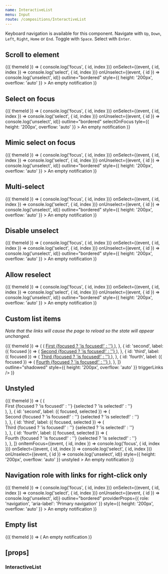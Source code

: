 ```yaml
---
name: InteractiveList
menu: Input
route: /compositions/InteractiveList
---
```



<PageTitle title="InteractiveList" src="compositions/InteractiveList" />

Keyboard navigation is available for this component. Navigate with `Up`, `Down`, `Left`, `Right`, `Home` or `End`. Toggle with `Space`. Select with `Enter`.

## Scroll to element

<Playground>
  <ThemeWrapper withThemeId>
    {({ themeId }) => (
      <InteractiveList
        className={cx(
          scrollbar['scrollbar--small'],
          scrollbar['scrollbar--primary'],
          scrollbar[`scrollbar--${themeId}`],
        )}
        initialSelected="violet-red"
        items={options}
        onItemFocus={(event, { id, index }) => console.log('focus', { id, index })}
        onSelect={(event, { id, index }) => console.log('select', { id, index })}
        onUnselect={(event, { id }) => console.log('unselect', id)}
        outline="bordered"
        style={{ height: '200px', overflow: 'auto' }}
      >
        An empty notification
      </InteractiveList>
    )}
  </ThemeWrapper>
</Playground>

## Select on focus

<Playground>
  <ThemeWrapper withThemeId>
    {({ themeId }) => (
      <InteractiveList
        className={cx(
          scrollbar['scrollbar--small'],
          scrollbar['scrollbar--primary'],
          scrollbar[`scrollbar--${themeId}`],
        )}
        initialSelected="red"
        items={options}
        onItemFocus={(event, { id, index }) => console.log('focus', { id, index })}
        onSelect={(event, { id, index }) => console.log('select', { id, index })}
        onUnselect={(event, { id }) => console.log('unselect', id)}
        outline="bordered"
        selectOnFocus
        tyle={{ height: '200px', overflow: 'auto' }}
      >
        An empty notification
      </InteractiveList>
    )}
  </ThemeWrapper>
</Playground>

## Mimic select on focus

<Playground>
  <ThemeWrapper withThemeId>
    {({ themeId }) => (
      <InteractiveList
        className={cx(
          scrollbar['scrollbar--small'],
          scrollbar['scrollbar--primary'],
          scrollbar[`scrollbar--${themeId}`],
        )}
        initialSelected="red"
        items={options}
        mimicSelectOnFocus
        onItemFocus={(event, { id, index }) => console.log('focus', { id, index })}
        onSelect={(event, { id, index }) => console.log('select', { id, index })}
        onUnselect={(event, { id }) => console.log('unselect', id)}
        outline="bordered"
        style={{ height: '200px', overflow: 'auto' }}
      >
        An empty notification
      </InteractiveList>
    )}
  </ThemeWrapper>
</Playground>

## Multi-select

<Playground>
  <ThemeWrapper withThemeId>
    {({ themeId }) => (
      <InteractiveList
        allowMultiSelect
        className={cx(
          scrollbar['scrollbar--small'],
          scrollbar['scrollbar--primary'],
          scrollbar[`scrollbar--${themeId}`],
        )}
        initialSelected={['violet-red']}
        items={options}
        onItemFocus={(event, { id, index }) => console.log('focus', { id, index })}
        onSelect={(event, { id, index }) => console.log('select', { id, index })}
        onUnselect={(event, { id }) => console.log('unselect', id)}
        outline="bordered"
        style={{ height: '200px', overflow: 'auto' }}
      >
        An empty notification
      </InteractiveList>
    )}
  </ThemeWrapper>
</Playground>

## Disable unselect

<Playground>
  <ThemeWrapper withThemeId>
    {({ themeId }) => (
      <InteractiveList
        className={cx(
          scrollbar['scrollbar--small'],
          scrollbar['scrollbar--primary'],
          scrollbar[`scrollbar--${themeId}`],
        )}
        disableUnselect
        initialSelected="red"
        items={options}
        onItemFocus={(event, { id, index }) => console.log('focus', { id, index })}
        onSelect={(event, { id, index }) => console.log('select', { id, index })}
        onUnselect={(event, { id }) => console.log('unselect', id)}
        outline="bordered"
        style={{ height: '200px', overflow: 'auto' }}
      >
        An empty notification
      </InteractiveList>
    )}
  </ThemeWrapper>
</Playground>

## Allow reselect

<Playground>
  <ThemeWrapper withThemeId>
    {({ themeId }) => (
      <InteractiveList
        allowReselect
        className={cx(
          scrollbar['scrollbar--small'],
          scrollbar['scrollbar--primary'],
          scrollbar[`scrollbar--${themeId}`],
        )}
        disableUnselect
        initialSelected="red"
        items={options}
        onItemFocus={(event, { id, index }) => console.log('focus', { id, index })}
        onSelect={(event, { id, index }) => console.log('select', { id, index })}
        onUnselect={(event, { id }) => console.log('unselect', id)}
        outline="bordered"
        style={{ height: '200px', overflow: 'auto' }}
      >
        An empty notification
      </InteractiveList>
    )}
  </ThemeWrapper>
</Playground>

## Custom list items

_Note that the links will cause the page to reload so the state will appear unchanged._

<Playground>
  <ThemeWrapper withThemeId>
    {({ themeId }) => (
      <InteractiveList
        className={cx(
          scrollbar['scrollbar--small'],
          scrollbar['scrollbar--primary'],
          scrollbar[`scrollbar--${themeId}`],
        )}
        items={[
          {
            id: 'first',
            label: ({ focused }) => (
              <a href="#linked" style={{ color: 'currentColor', display: 'block', height: '60px' }}>
                First {focused ? 'is focused!' : ''}
              </a>
            ),
          },
          {
            id: 'second',
            label: ({ focused }) => (
              <a href="#linked" style={{ color: 'currentColor', display: 'block', height: '60px' }}>
                Second {focused ? 'is focused!' : ''}
              </a>
            ),
          },
          {
            id: 'third',
            label: ({ focused }) => (
              <a href="#linked" style={{ color: 'currentColor', display: 'block', height: '60px' }}>
                Third {focused ? 'is focused!' : ''}
              </a>
            ),
          },
          {
            id: 'fourth',
            label: ({ focused }) => (
              <a href="#linked" style={{ color: 'currentColor', display: 'block', height: '60px' }}>
                Fourth {focused ? 'is focused!' : ''}
              </a>
            ),
          },
        ]}
        outline="shadowed"
        style={{ height: '200px', overflow: 'auto' }}
        triggerLinks
      />
    )}
  </ThemeWrapper>
</Playground>

## Unstyled

<Playground>
  <ThemeWrapper withThemeId>
    {({ themeId }) => (
      <InteractiveList
        className={cx(
          scrollbar['scrollbar--small'],
          scrollbar['scrollbar--primary'],
          scrollbar[`scrollbar--${themeId}`],
        )}
        initialSelected="red"
        items={[
          {
            id: 'first',
            label: ({ focused, selected }) => (
              <div style={{ color: 'currentColor', display: 'block', height: '20px' }}>
                First {focused ? 'is focused!' : ''} {selected ? 'is selected!' : ''}
              </div>
            ),
          },
          {
            id: 'second',
            label: ({ focused, selected }) => (
              <div style={{ color: 'currentColor', display: 'block', height: '20px' }}>
                Second {focused ? 'is focused!' : ''} {selected ? 'is selected!' : ''}
              </div>
            ),
          },
          {
            id: 'third',
            label: ({ focused, selected }) => (
              <div style={{ color: 'currentColor', display: 'block', height: '20px' }}>
                Third {focused ? 'is focused!' : ''} {selected ? 'is selected!' : ''}
              </div>
            ),
          },
          {
            id: 'fourth',
            label: ({ focused, selected }) => (
              <div style={{ color: 'currentColor', display: 'block', height: '20px' }}>
                Fourth {focused ? 'is focused!' : ''} {selected ? 'is selected!' : ''}
              </div>
            ),
          },
        ]}
        onItemFocus={(event, { id, index }) => console.log('focus', { id, index })}
        onSelect={(event, { id, index }) => console.log('select', { id, index })}
        onUnselect={(event, { id }) => console.log('unselect', id)}
        style={{ height: '200px', overflow: 'auto' }}
        unstyled
      >
        An empty notification
      </InteractiveList>
    )}
  </ThemeWrapper>
</Playground>

## Navigation role with links for right-click only

<Playground>
  <ThemeWrapper withThemeId>
    {({ themeId }) => (
      <InteractiveList
        className={cx(
          scrollbar['scrollbar--small'],
          scrollbar['scrollbar--primary'],
          scrollbar[`scrollbar--${themeId}`],
        )}
        initialSelected="violet-red"
        items={navigationOptions}
        onItemFocus={(event, { id, index }) => console.log('focus', { id, index })}
        onSelect={(event, { id, index }) => console.log('select', { id, index })}
        onUnselect={(event, { id }) => console.log('unselect', id)}
        outline="bordered"
        providerProps={{ role: 'navigation', 'aria-label': 'Primary navigation' }}
        style={{ height: '200px', overflow: 'auto' }}
      >
        An empty notification
      </InteractiveList>
    )}
  </ThemeWrapper>
</Playground>

## Empty list

<Playground>
  <ThemeWrapper withThemeId>
    {({ themeId }) => (
      <InteractiveList items={[]} outline="bordered">
        An empty notification
      </InteractiveList>
    )}
  </ThemeWrapper>
</Playground>

## \[props\]

### InteractiveList

<Props of={InteractiveList} />

